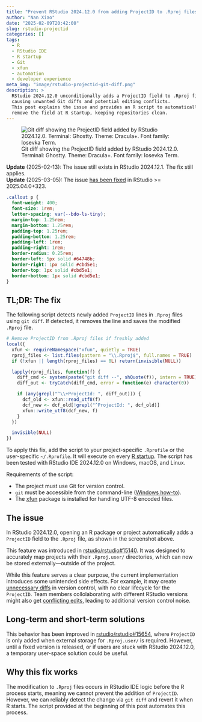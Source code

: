 ```yaml
---
title: "Prevent RStudio 2024.12.0 from adding ProjectID to .Rproj files"
author: "Nan Xiao"
date: "2025-02-09T20:42:00"
slug: rstudio-projectid
categories: []
tags:
  - R
  - RStudio IDE
  - R startup
  - Git
  - xfun
  - automation
  - developer experience
meta_img: "image/rstudio-projectid-git-diff.png"
description: >
  RStudio 2024.12.0 unconditionally adds a ProjectID field to .Rproj files,
  causing unwanted Git diffs and potential editing conflicts.
  This post explains the issue and provides an R script to automatically
  remove the field at R startup, keeping repositories clean.
---
```


![Git diff showing the ProjectID field added by RStudio 2024.12.0.\
Terminal: Ghostty. Theme: Dracula+. Font family: Iosevka Term.
](/image/rstudio-projectid-git-diff.png)

::: {.callout}
**Update** (2025-02-13): The issue still exists in RStudio 2024.12.1. The fix still applies.\
**Update** (2025-03-05): The issue [has been fixed](https://github.com/rstudio/rstudio/issues/15524#issuecomment-2701777606) in RStudio >= 2025.04.0+323.
:::

```css
.callout p {
  font-weight: 400;
  font-size: 1rem;
  letter-spacing: var(--bdo-ls-tiny);
  margin-top: 1.25rem;
  margin-bottom: 1.25rem;
  padding-top: 1.25rem;
  padding-bottom: 1.25rem;
  padding-left: 1rem;
  padding-right: 1rem;
  border-radius: 0.25rem;
  border-left: 5px solid #64748b;
  border-right: 1px solid #cbd5e1;
  border-top: 1px solid #cbd5e1;
  border-bottom: 1px solid #cbd5e1;
}
```

## TL;DR: The fix

The following script detects newly added `ProjectID` lines in `.Rproj` files
using `git diff`. If detected, it removes the line and saves the modified
`.Rproj` file.

```r
# Remove ProjectID from .Rproj files if freshly added
local({
  xfun <- requireNamespace("xfun", quietly = TRUE)
  rproj_files <- list.files(pattern = "\\.Rproj$", full.names = TRUE)
  if (!xfun || length(rproj_files) == 0L) return(invisible(NULL))

  lapply(rproj_files, function(f) {
    diff_cmd <- system(paste("git diff --", shQuote(f)), intern = TRUE)
    diff_out <- tryCatch(diff_cmd, error = function(e) character(0))

    if (any(grepl("^\\+ProjectId: ", diff_out))) {
      dcf_old <- xfun::read_utf8(f)
      dcf_new <- dcf_old[!grepl("^ProjectId: ", dcf_old)]
      xfun::write_utf8(dcf_new, f)
    }
  })

  invisible(NULL)
})
```

To apply this fix, add the script to your project-specific `.Rprofile` or the
user-specific `~/.Rprofile`. It will execute on every
[R startup](https://docs.posit.co/ide/user/ide/guide/environments/r/managing-r.html).
The script has been tested with RStudio IDE 2024.12.0 on Windows, macOS, and Linux.

Requirements of the script:

- The project must use Git for version control.
- `git` must be accessible from the command-line
  ([Windows how-to](https://github.com/nanxstats/r-windows-paths)).
- The [xfun](https://cran.r-project.org/package=xfun) package is installed
  for handling UTF-8 encoded files.

## The issue

In RStudio 2024.12.0, opening an R package or project automatically adds a
`ProjectID` field to the `.Rproj` file, as shown in the screenshot above.

This feature was introduced in
[rstudio/rstudio#15140](https://github.com/rstudio/rstudio/pull/15140).
It was designed to accurately map projects with their `.Rproj.user/`
directories, which can now be stored externally---outside of the project.

While this feature serves a clear purpose, the current implementation
introduces some unintended side effects. For example, it may create
[unnecessary diffs](https://forum.posit.co/t/196345) in version control,
with no clear lifecycle for the `ProjectID`.
Team members collolaborating with different RStudio versions might also
get [conflicting edits](https://github.com/rstudio/rstudio/issues/15524),
leading to additional version control noise.

## Long-term and short-term solutions

This behavior has been improved in
[rstudio/rstudio#15654](https://github.com/rstudio/rstudio/pull/15654),
where `ProjectID` is only added when external storage for `.Rproj.user/`
is required. However, until a fixed version is released, or if users are
stuck with RStudio 2024.12.0, a temporary user-space solution could be useful.

## Why this fix works

The modification to `.Rproj` files occurs in RStudio IDE logic before the
R process starts, meaning we cannot prevent the addition of `ProjectID`.
However, we can reliably detect the change via `git diff` and revert it
when R starts. The script provided at the beginning of this post
automates this process.
